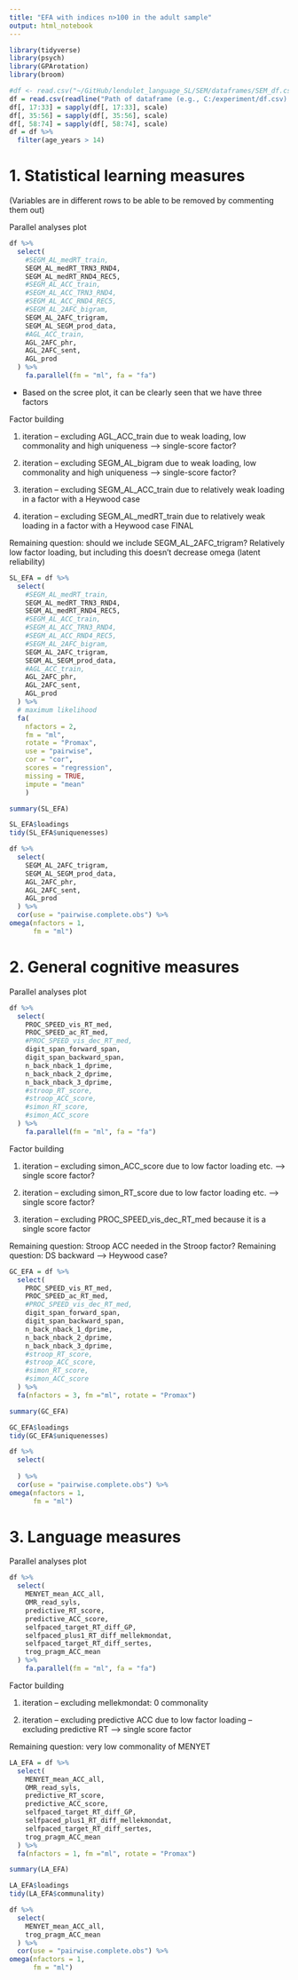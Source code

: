 ```yaml
---
title: "EFA with indices n>100 in the adult sample"
output: html_notebook
---
```


```r
library(tidyverse)
library(psych)
library(GPArotation)
library(broom)
```

```r
#df <- read.csv("~/GitHub/lendulet_language_SL/SEM/dataframes/SEM_df.csv")
df = read.csv(readline("Path of dataframe (e.g., C:/experiment/df.csv): "))
df[, 17:33] = sapply(df[, 17:33], scale)
df[, 35:56] = sapply(df[, 35:56], scale)
df[, 58:74] = sapply(df[, 58:74], scale)
df = df %>% 
  filter(age_years > 14)
```

# 1. Statistical learning measures

(Variables are in different rows to be able to be removed by commenting them out)

Parallel analyses plot
```r
df %>% 
  select(
    #SEGM_AL_medRT_train,
    SEGM_AL_medRT_TRN3_RND4,
    SEGM_AL_medRT_RND4_REC5,
    #SEGM_AL_ACC_train,
    #SEGM_AL_ACC_TRN3_RND4,
    #SEGM_AL_ACC_RND4_REC5,
    #SEGM_AL_2AFC_bigram,
    SEGM_AL_2AFC_trigram,
    SEGM_AL_SEGM_prod_data,
    #AGL_ACC_train,
    AGL_2AFC_phr,
    AGL_2AFC_sent,
    AGL_prod
  ) %>% 
    fa.parallel(fm = "ml", fa = "fa")
```
* Based on the scree plot, it can be clearly seen that we have three factors

Factor building

1. iteration
-- excluding AGL_ACC_train due to weak loading, low commonality and high uniqueness --> single-score factor?

2. iteration
-- excluding SEGM_AL_bigram due to weak loading, low commonality and high uniqueness --> single-score factor?

3. iteration
-- excluding SEGM_AL_ACC_train due to relatively weak loading in a factor with a Heywood case

4. iteration
-- excluding SEGM_AL_medRT_train due to relatively weak loading in a factor with a Heywood case
FINAL

Remaining question: should we include SEGM_AL_2AFC_trigram? Relatively low factor loading, but including this doesn't decrease omega (latent reliability)
```r
SL_EFA = df %>% 
  select(
    #SEGM_AL_medRT_train,
    SEGM_AL_medRT_TRN3_RND4,
    SEGM_AL_medRT_RND4_REC5,
    #SEGM_AL_ACC_train,
    #SEGM_AL_ACC_TRN3_RND4,
    #SEGM_AL_ACC_RND4_REC5,
    #SEGM_AL_2AFC_bigram,
    SEGM_AL_2AFC_trigram,
    SEGM_AL_SEGM_prod_data,
    #AGL_ACC_train,
    AGL_2AFC_phr,
    AGL_2AFC_sent,
    AGL_prod
  ) %>% 
  # maximum likelihood
  fa(
    nfactors = 2,
    fm = "ml",
    rotate = "Promax",
    use = "pairwise",
    cor = "cor",
    scores = "regression",
    missing = TRUE,
    impute = "mean"
    )
```

```r
summary(SL_EFA)
```

```r
SL_EFA$loadings
tidy(SL_EFA$uniquenesses)
```

```r
df %>% 
  select(
    SEGM_AL_2AFC_trigram,
    SEGM_AL_SEGM_prod_data,
    AGL_2AFC_phr,
    AGL_2AFC_sent,
    AGL_prod
  ) %>% 
  cor(use = "pairwise.complete.obs") %>% 
omega(nfactors = 1,
      fm = "ml")
```

# 2. General cognitive measures

Parallel analyses plot
```r
df %>% 
  select(
    PROC_SPEED_vis_RT_med,
    PROC_SPEED_ac_RT_med,
    #PROC_SPEED_vis_dec_RT_med,
    digit_span_forward_span,
    digit_span_backward_span,
    n_back_nback_1_dprime,
    n_back_nback_2_dprime,
    n_back_nback_3_dprime,
    #stroop_RT_score,
    #stroop_ACC_score,
    #simon_RT_score,
    #simon_ACC_score
  ) %>% 
    fa.parallel(fm = "ml", fa = "fa")

```

Factor building

1. iteration
-- excluding simon_ACC_score due to low factor loading etc. --> single score factor?

2. iteration
-- excluding simon_RT_score due to low factor loading etc. --> single score factor?

3. iteration
-- excluding PROC_SPEED_vis_dec_RT_med because it is a single score factor

Remaining question: Stroop ACC needed in the Stroop factor?
Remaining question: DS backward --> Heywood case?
```r
GC_EFA = df %>% 
  select(
    PROC_SPEED_vis_RT_med,
    PROC_SPEED_ac_RT_med,
    #PROC_SPEED_vis_dec_RT_med,
    digit_span_forward_span,
    digit_span_backward_span,
    n_back_nback_1_dprime,
    n_back_nback_2_dprime,
    n_back_nback_3_dprime,
    #stroop_RT_score,
    #stroop_ACC_score,
    #simon_RT_score,
    #simon_ACC_score
  ) %>% 
  fa(nfactors = 3, fm ="ml", rotate = "Promax")
```

```r
summary(GC_EFA)
```

```r
GC_EFA$loadings
tidy(GC_EFA$uniquenesses)
```

```r
df %>% 
  select(
    
  ) %>% 
  cor(use = "pairwise.complete.obs") %>% 
omega(nfactors = 1,
      fm = "ml")
```

# 3. Language measures

Parallel analyses plot
```r
df %>% 
  select(
    MENYET_mean_ACC_all,
    OMR_read_syls,
    predictive_RT_score,
    predictive_ACC_score,
    selfpaced_target_RT_diff_GP,
    selfpaced_plus1_RT_diff_mellekmondat,
    selfpaced_target_RT_diff_sertes,
    trog_pragm_ACC_mean
  ) %>% 
    fa.parallel(fm = "ml", fa = "fa")
```

Factor building

1. iteration
-- excluding mellekmondat: 0 commonality

2. iteration
-- excluding predictive ACC due to low factor loading
-- excluding predictive RT --> single score factor

Remaining question: very low commonality of MENYET
```r
LA_EFA = df %>% 
  select(
    MENYET_mean_ACC_all,
    OMR_read_syls,
    predictive_RT_score,
    predictive_ACC_score,
    selfpaced_target_RT_diff_GP,
    selfpaced_plus1_RT_diff_mellekmondat,
    selfpaced_target_RT_diff_sertes,
    trog_pragm_ACC_mean
  ) %>% 
  fa(nfactors = 1, fm ="ml", rotate = "Promax")
```

```r
summary(LA_EFA)
```

```r
LA_EFA$loadings
tidy(LA_EFA$communality)
```

```r
df %>% 
  select(
    MENYET_mean_ACC_all,
    trog_pragm_ACC_mean
  ) %>% 
  cor(use = "pairwise.complete.obs") %>% 
omega(nfactors = 1,
      fm = "ml")
```
